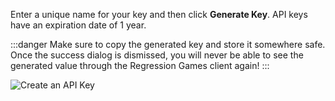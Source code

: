 Enter a unique name for your key and then click **Generate Key**.
API keys have an expiration date of 1 year.

:::danger
Make sure to copy the generated key and store it somewhere safe.
Once the success dialog is dismissed, you will never be able to see the generated value through the Regression Games client again!
:::

![Create an API Key](../core-concepts/img/api-keys/create-new-api-key.gif)